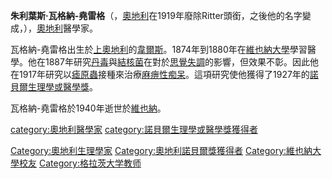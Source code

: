 {{Infobox scientist
| name              = 朱利葉斯·瓦格納-堯雷格{{Nobel icon|1908年諾貝爾生理學或醫學獎|諾貝爾生理學或醫學獎}}
| native_name       = 
| native_name_lang  = 
| image             = Julius Wagner-Jauregg.jpg
| image_size        = 200 px
| alt               = 
| caption           = Julius Wagner-Jauregg with his signature
| birth_date        = {{Birth date|1857|03|07|df=y}}
| birth_place       = 奧地利[[韋爾斯_(上奧地利州)|韋爾斯]]
| death_date        = {{Death date and age|1940|09|27|1857|03|07|df=y}} 
| death_place       = {{Flagicon|納粹德國}}[[納粹德國|德國]][[維也納|維也納]]
| resting_place     = 
| resting_place_coordinates = <!-- 
                      {{Coord|LAT|LONG|type:landmark|display=inline,title}} -->
| other_names       = Julius Wagner
| residence         = 
| citizenship       = 
| nationality       = 奧地利
| fields            = [[病理學|病理學]]<br>[[精神病學|精神病學]]
| workplaces        = [[維也納大學|維也納大學]]<br>[[卡尔·弗朗岑斯大学|卡尔·弗朗岑斯大学]]<br>State Lunatic Asylum at Steinhof 
| patrons           = 
| alma_mater        = [[維也納大學|維也納大學]]
| thesis_title      = L'origine et la fonction du coeur accélére (Origin and function of the accelerated heart)
| thesis_url        = 
| thesis_year       = 1880年
| doctoral_advisor  = {{le|Salomon Stricker|Salomon Stricker}}
| academic_advisors = 
| doctoral_students = 
| notable_students  = 
| known_for         = {{le|Malariotherapy|Malariotherapy}}
| author_abbrev_bot = 
| author_abbrev_zoo = 
| influences        = 
| influenced        = 
| awards            = [[諾貝爾生理學或醫學獎|諾貝爾生理學或醫學獎]]（1927年）
| signature         = <!--(filename only)-->
| signature_alt     = 
| website           = <!-- {{URL|www.example.com}} -->
| footnotes         = 
| spouse            = Balbine Frumkin（1903年離婚）<br>Anna Koch（1899年結婚）
| children          = Julia和Theodore
}}
'''朱利葉斯·瓦格納-堯雷格'''（{{lang|de|'''Julius Wagner Ritter von Jauregg'''}}，[[奧地利|奧地利]]在1919年廢除Ritter頭銜，之後他的名字變成{{lang|de|'''Julius Wagner-Jauregg'''}}，{{bd|1857年|3月7日|1940年|9月27日|catIdx=W}}），[[奧地利|奧地利]]醫學家。

瓦格納-堯雷格出生於[[上奧地利|上奧地利]]的[[韋爾斯|韋爾斯]]。1874年到1880年在[[維也納大學|維也納大學]]學習醫學。他在1887年研究[[丹毒|丹毒]]與[[結核菌|結核菌]]在對於[[思覺失調|思覺失調]]的影響，但效果不彰。因此他在1917年研究以[[瘧原蟲|瘧原蟲]]接種來治療[[麻痹性痴呆|麻痹性痴呆]]。這項研究使他獲得了1927年的[[諾貝爾生理學或醫學獎|諾貝爾生理學或醫學獎]]。

瓦格納-堯雷格於1940年逝世於[[維也納|維也納]]。

{{諾貝爾生理學或醫學獎獲得者 (1926年-1950年)}}
{{Authority control}}
{{DEFAULTSORT:Wagner-Jauregg, Julius}}
[[category:奧地利醫學家|category:奧地利醫學家]]
[[Category:奧地利生理學家|Category:奧地利生理學家]]
[[category:諾貝爾生理學或醫學獎獲得者|category:諾貝爾生理學或醫學獎獲得者]]
[[Category:奧地利諾貝爾獎獲得者|Category:奧地利諾貝爾獎獲得者]]
[[Category:維也納大學校友|Category:維也納大學校友]]
[[Category:格拉茨大学教师|Category:格拉茨大学教师]]